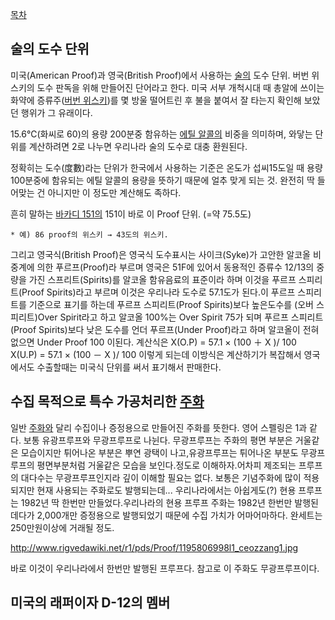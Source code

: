 [[목차]]

== 술의 도수 단위 ==

미국(American Proof)과 영국(British Proof)에서 사용하는 [[술]]의 도수 단위. 버번 위스키의 도수 판독을 위해 만들어진 단어라고 한다. 미국 서부 개척시대 때 총알에 쓰이는 화약에 증류주([[버번 위스키]])를 몇 방울 떨어트린 후 불을 붙여서 잘 타는지 확인해 보았던 행위가 그 유래이다. 

15.6℃(화씨로 60)의 용량 200분중 함유하는 [[에틸 알콜]]의 비중을 의미하며, 와닿는 단위를 계산하려면 2로 나누면 우리나라 술의 도수로 대충 환원된다.

정확히는 도수(度數)라는 단위가 한국에서 사용하는 기준은 온도가 섭씨15도일 때 용량 100분중에 함유되는 에틸 알콜의 용량을 뜻하기 때문에 얼추 맞게 되는 것. 완전히 딱 들어맞는 건 아니지만 이 정도만 계산해도 족하다.

흔히 말하는 [[바카디 151]]의 151이 바로 이 Proof 단위. (=약 75.5도)

 * 예) 86 proof의 위스키 → 43도의 위스키.

그리고 영국식(British Proof)은 
영국식 도수표시는 사이크(Syke)가 고안한 알코올 비중계에 의한 푸르프(Proof)라 부르며 영국은 51F에 있어서 동용적인 증류수 12/13의 중량을 가진 스프리트(Spirits)를 알코올 함유음료의 표준이라 하며 이것을 푸르프 스피리트(Proof Spirits)라고 부르며 이것은 우리나라 도수로 57.1도가 된다.이 푸르프 스피리트를 기준으로 표기를 하는데
푸르프 스피리트(Proof Spirits)보다 높은도수를 (오버 스피리트)Over Spirit라고 하고 알코올 100%는 Over Spirit 75가 되며 푸르프 스피리트(Proof Spirits)보다 낮은 도수를 언더 푸르프(Under Proof)라고 하며 알코올이 전혀없으면 Under Proof 100 이된다.
계산식은
X(O.P) = 57.1 × (100 ＋ X )/ 100
X(U.P) = 57.1 × (100 － X )/ 100
이렇게 되는데 이방식은 계산하기가 복잡해서 영국에서도 수출할때는 미국식 단위를 써서 표기해서 판매한다. 

== 수집 목적으로 특수 가공처리한 [[주화]] ==

일반 [[주화]]와 달리 수집이나 증정용으로 만들어진 주화를 뜻한다. 영어 스펠링은 1과 같다. 보통 유광프루프와 무광프루프로 나뉜다. 무광프루프는 주화의 평면 부분은 거울같은 모습이지만 튀어나온 부분은 뿌연 광택이 나고,유광프루프는 튀어나온 부분도 무광프루프의 평면부분처럼 거울같은 모습을 보인다.정도로 이해하자.어차피 제조되는 프루프의 대다수는 무광프루프인지라 깊이 이해할 필요는 없다. 보통은 기념주화에 많이 적용되지만 현재 사용되는 주화로도 발행되는데... 우리나라에서는 아쉽게도(?) 현용 프루프는 1982년 딱 한번만 만들었다.우리나라의 현용 프루프 주화는 1982년 한번만 발행된데다가 2,000개만 증정용으로 발행되었기 때문에 수집 가치가 어마어마하다. 완세트는 250만원이상에 거래될 정도.

http://www.rigvedawiki.net/r1/pds/Proof/1195806998l1_ceozzang1.jpg

바로 이것이 우리나라에서 한번만 발행된 프루프다. 참고로 이 주화도 무광프루프이다.


== 미국의 래퍼이자 D-12의 멤버 ==
